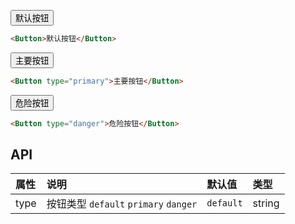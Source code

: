 
<Button>默认按钮</Button>

```html
<Button>默认按钮</Button>
```

<Button type="primary">主要按钮</Button>

```html
<Button type="primary">主要按钮</Button>
```

<Button type="danger">危险按钮</Button>

```html
<Button type="danger">危险按钮</Button>
```

## API

| 属性 | 说明 | 默认值 | 类型 |
| :-----| :---- | :---- | :---- |
| type | 按钮类型 `default` `primary` `danger` | `default` | string|
